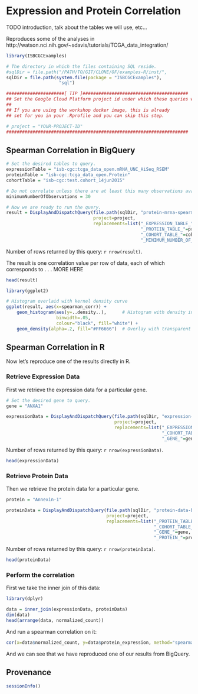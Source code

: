 # Expression and Protein Correlation

TODO introduction, talk about the tables we will use, etc...

Reproduces some of the analyses in http://watson.nci.nih.gov/~sdavis/tutorials/TCGA_data_integration/

```r
library(ISBCGCExamples)

# The directory in which the files containing SQL reside.
#sqlDir = file.path("/PATH/TO/GIT/CLONE/OF/examples-R/inst/", 
sqlDir = file.path(system.file(package = "ISBCGCExamples"),
                    "sql")
```

```r
######################[ TIP ]########################################
## Set the Google Cloud Platform project id under which these queries will run.
## 
## If you are using the workshop docker image, this is already
## set for you in your .Rprofile and you can skip this step.

# project = "YOUR-PROJECT-ID"
#####################################################################
```

## Spearman Correlation in BigQuery

```r
# Set the desired tables to query.
expressionTable = "isb-cgc:tcga_data_open.mRNA_UNC_HiSeq_RSEM"
proteinTable = "isb-cgc:tcga_data_open.Protein"
cohortTable = "isb-cgc:test.cohort_14jun2015"

# Do not correlate unless there are at least this many observations available
minimumNumberOfObservations = 30

# Now we are ready to run the query.
result = DisplayAndDispatchQuery(file.path(sqlDir, "protein-mrna-spearman-correlation.sql"),
                                 project=project,
                                 replacements=list("_EXPRESSION_TABLE_"=expressionTable,
                                                   "_PROTEIN_TABLE_"=proteinTable,
                                                   "_COHORT_TABLE_"=cohortTable,
                                                   "_MINIMUM_NUMBER_OF_OBSERVATIONS_"=minimumNumberOfObservations))
```
Number of rows returned by this query: `r nrow(result)`.

The result is one correlation value per row of data, each of which corresponds to  . . . MORE HERE
```r
head(result)
```

```r
library(ggplot2)

# Histogram overlaid with kernel density curve
ggplot(result, aes(x=spearman_corr)) + 
    geom_histogram(aes(y=..density..),      # Histogram with density instead of count on y-axis
                   binwidth=.05,
                   colour="black", fill="white") +
    geom_density(alpha=.2, fill="#FF6666")  # Overlay with transparent density plot
```

## Spearman Correlation in R

Now let's reproduce one of the results directly in R.

### Retrieve Expression Data

First we retrieve the expression data for a particular gene.
```r
# Set the desired gene to query.
gene = "ANXA1"

expressionData = DisplayAndDispatchQuery(file.path(sqlDir, "expression-data-by-cohort.sql"),
                                         project=project,
                                         replacements=list("_EXPRESSION_TABLE_"=expressionTable,
                                                           "_COHORT_TABLE_"=cohortTable,
                                                           "_GENE_"=gene))
```
Number of rows returned by this query: `r nrow(expressionData)`.

```r
head(expressionData)
```

### Retrieve Protein Data

Then we retrieve the protein data for a particular gene.

```r
protein = "Annexin-1"

proteinData = DisplayAndDispatchQuery(file.path(sqlDir, "protein-data-by-cohort.sql"),
                                      project=project,
                                      replacements=list("_PROTEIN_TABLE_"=proteinTable,
                                                        "_COHORT_TABLE_"=cohortTable,
                                                        "_GENE_"=gene,
                                                        "_PROTEIN_"=protein))
```
Number of rows returned by this query: `r nrow(proteinData)`.

```r
head(proteinData)
```

### Perform the correlation

First we take the inner join of this data:
```r
library(dplyr)

data = inner_join(expressionData, proteinData)
dim(data)
head(arrange(data, normalized_count))
```

And run a spearman correlation on it:
```r
cor(x=data$normalized_count, y=data$protein_expression, method="spearman")
```
And we can see that we have reproduced one of our results from BigQuery.

## Provenance
```r
sessionInfo()
```
